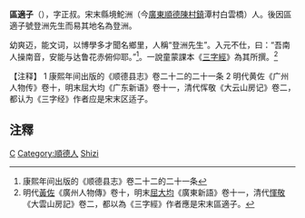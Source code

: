 '''區適子'''（{{bd|?||?||}}），字正叔。宋末縣境鮀洲（今[[廣東|廣東]][[順德區|順德]][[陈村镇_(佛山市)|陳村鎮]]潭村白雲橋）人。後因區適子號登洲先生而易其地名為登洲。

幼爽迈，能文词，以博學多才聞名鄉里，人稱“登洲先生”。入元不仕，曰：“吾南人操南音，安能与达鲁花赤俯仰耶。”<ref>康熙年间出版的《顺德县志》卷二十二的二十一条</ref>。一說童蒙課本《[[三字經|三字經]]》為其所撰。<ref>明代[[黃佐|黃佐]]《廣州人物傳》卷十，明末[[屈大均|屈大均]]《廣東新語》卷十一，清代[[惲敬|惲敬]]《大雲山房記》卷二，都以為《三字經》作者應是宋末區適子。</ref>


【注释】
1 康熙年间出版的《顺德县志》卷二十二的二十一条
2 明代黄佐《广州人物传》卷十，明末屈大均《广东新语》卷十一，清代恽敬《大云山房记》卷二，都认为《三字经》作者应是宋末区适子。

==注釋==
<div class="references-small">
<references />
</div>

[[Category:宋朝人|C]]
[[Category:順德人|Category:順德人]]
[[Category:區姓|Shizi]]